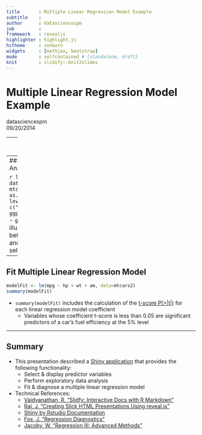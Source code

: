 ```yaml
---
title       : Multiple Linear Regression Model Example
subtitle    : 
author      : datasciencespm
job         : 
framework   : revealjs
highlighter : highlight.js
hitheme     : zenburn
widgets     : [mathjax, bootstrap]
mode        : selfcontained # {standalone, draft}
knit        : slidify::knit2slides
---
```


# Multiple Linear Regression Model Example
datasciencespm  
09/20/2014

---
## Shiny Application Overview
```r
library(knitr)
opts_chunk$set(fig.width=5.5, fig.height=5.5)
```
![Shiny Application Flow Diagram](./assets/fig/flowDiagram.png)

- Need: Simplify predictor variable selection process 
- Approach: Implement a [Shiny application](https://datasciencespm.shinyapps.io/DevelopingDataProducts/) that provides the following functionality:
  * Select & display predictor variables
  * Perform exploratory data analysis
  * Fit & diagnose a multiple linear regression model

---
## Perform Exploratory Data Analysis

```r
library(GGally)
data(mtcars)
mtcars2 <- mtcars
mtcars2$am <- as.factor(mtcars2$am)
levels(mtcars2$am) <- c("auto","manual")
ggpairs(mtcars2[,c(1,4,6,9)])
```
- `ggpairs()` pairs plot illustrates the relationships between the response 
(i.e. `mpg`) and predictor variables selected by a user

---
## Fit Multiple Linear Regression Model
```r
modelFit <- lm(mpg ~ hp + wt + am, data=mtcars2)
summary(modelFit)
```
- `summary(modelFit)` includes the calculation of the [t-score P(>|t|)](http://www.ats.ucla.edu/stat/stata/output/reg_output.htm) for each linear regression model
coefficient
  * Variables whose coefficient t-score is less than 0.05 are significant 
  predictors of a car's fuel efficiency at the 5% level  

---
## Summary
- This presentation described a [Shiny application](https://datasciencespm.shinyapps.io/DevelopingDataProducts/) that provides the following functionality:
  * Select & display predictor variables
  * Perform exploratory data analysis
  * Fit & diagnose a multiple linear regression model
- Technical References:
  * [Vaidyanathan, R. "Slidfy: Interactive Docs with R Markdown"](http://slidify.github.io/)
  * [Raj, J. "Creating Slick HTML Presentations Using reveal.js"](http://www.sitepoint.com/creating-slick-html-presentations-using-reveal-js/)
  * [Shiny by Rstudio Documentation](http://shiny.rstudio.com/)
  * [Fox, J. "Regression Diagnostics"](http://socserv.socsci.mcmaster.ca/jfox/Courses/Brazil-2009/slides-handout.pdf)
  * [Jacoby, W. "Regression III: Advanced Methods"](http://polisci.msu.edu/jacoby/icpsr/regress3/lectures/week3/11.Outliers.pdf)
